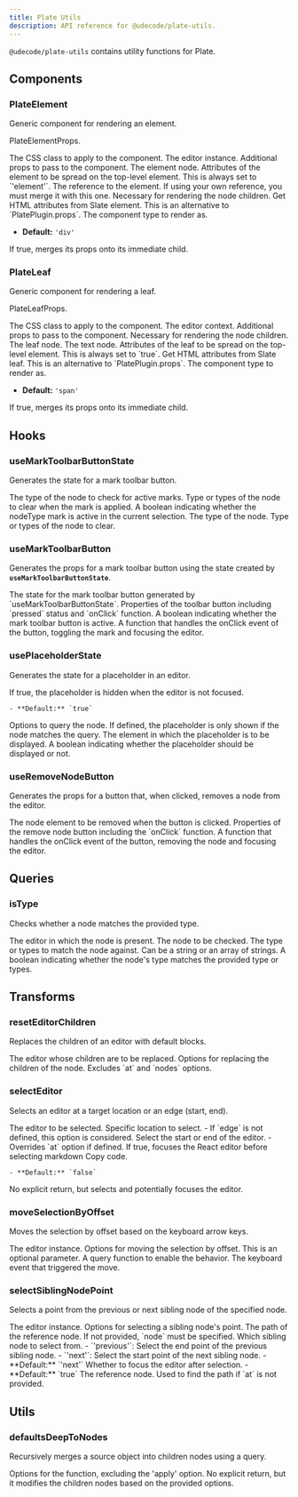 ```yaml
---
title: Plate Utils
description: API reference for @udecode/plate-utils.
---
```


`@udecode/plate-utils` contains utility functions for Plate.

## Components

### PlateElement

Generic component for rendering an element.

<APIAttributes>

PlateElementProps.

<APIItem name="className" type="string" optional>
The CSS class to apply to the component.
</APIItem>
<APIItem name="editor" type="E">
The editor instance.
</APIItem>
<APIItem name="nodeProps" type="AnyObject" optional>
Additional props to pass to the component.
</APIItem>
<APIItem name="element" type="TElement">
The element node.
</APIItem>
<APIItem name="attributes" type="object">
Attributes of the element to be spread on the top-level element.
<APISubList>
<APISubListItem parent="attributes" name="data-slate-node" type="'element'">
This is always set to `'element'`.
</APISubListItem>
<APISubListItem
  parent="attributes"
  name="data-slate-inline"
  type="boolean"
  optional
/>
<APISubListItem
  parent="attributes"
  name="data-slate-void"
  type="boolean"
  optional
/>
<APISubListItem parent="attributes" name="dir" type="string" optional />
<APISubListItem parent="attributes" name="ref" type="any">
The reference to the element. If using your own reference, you must
merge it with this one.
</APISubListItem>
</APISubList>
</APIItem>
<APIItem name="children" type="any">
Necessary for rendering the node children.
</APIItem>
<APIItem name="elementToAttributes" type="(element: N) => any" optional>
Get HTML attributes from Slate element. This is an alternative to
`PlatePlugin.props`.
</APIItem>
<APIItem name="as" type="React.ElementType" optional>
The component type to render as.

- **Default:** `'div'`

</APIItem>
<APIItem name="asChild" type="boolean" optional>
If true, merges its props onto its immediate child.
</APIItem>
</APIAttributes>

### PlateLeaf

Generic component for rendering a leaf.

<APIAttributes>

PlateLeafProps.

<APIItem name="className" type="string" optional>
The CSS class to apply to the component.
</APIItem>
<APIItem name="editor" type="E">
The editor context.
</APIItem>
<APIItem name="nodeProps" type="AnyObject" optional>
Additional props to pass to the component.
</APIItem>
<APIItem name="children" type="any">
Necessary for rendering the node children.
</APIItem>
<APIItem name="leaf" type="TText">
The leaf node.
</APIItem>
<APIItem name="text" type="TText">
The text node.
</APIItem>
<APIItem name="attributes" type="object">
Attributes of the leaf to be spread on the top-level element.

<APISubList>
<APISubListItem parent="attributes" name="data-slate-leaf" type="true">
This is always set to `true`.
</APISubListItem>
</APISubList>
</APIItem>
<APIItem name="leafToAttributes" type="(leaf: N) => any" optional>
Get HTML attributes from Slate leaf. This is an alternative to `PlatePlugin.props`.
</APIItem>
<APIItem name="as" type="React.ElementType" optional>
The component type to render as.

- **Default:** `'span'`

</APIItem>
<APIItem name="asChild" type="boolean" optional>
If true, merges its props onto its immediate child.
</APIItem>
</APIAttributes>

## Hooks

### useMarkToolbarButtonState

Generates the state for a mark toolbar button.

<APIParameters>
  <APIItem name="nodeType" type="string">
    The type of the node to check for active marks.
  </APIItem>
  <APIItem name="clear" type="string | string[]" optional>
    Type or types of the node to clear when the mark is applied.
  </APIItem>
</APIParameters>
<APIReturns>
  <APIItem name="pressed" type="boolean">
    A boolean indicating whether the nodeType mark is active in the current
    selection.
  </APIItem>
  <APIItem name="nodeType" type="string">
    The type of the node.
  </APIItem>
  <APIItem name="clear" type="string | string[]">
    Type or types of the node to clear.
  </APIItem>
</APIReturns>

### useMarkToolbarButton

Generates the props for a mark toolbar button using the state created by **`useMarkToolbarButtonState`**.

<APIParameters>
  <APIItem name="state" type="ReturnType<typeof useMarkToolbarButtonState>">
    The state for the mark toolbar button generated by
    `useMarkToolbarButtonState`.
  </APIItem>
</APIParameters>
<APIReturns>
  <APIItem name="props" type="object">
    Properties of the toolbar button including `pressed` status and `onClick`
    function.
    <APISubList>
      <APISubListItem parent="props" name="pressed" type="boolean">
        A boolean indicating whether the mark toolbar button is active.
      </APISubListItem>
      <APISubListItem
        parent="props"
        name="onClick"
        type="React.MouseEventHandler<HTMLButtonElement>"
      >
        A function that handles the onClick event of the button, toggling the
        mark and focusing the editor.
      </APISubListItem>
    </APISubList>
  </APIItem>
</APIReturns>

### usePlaceholderState

Generates the state for a placeholder in an editor.

<APIParameters>
  <APIItem name="hideOnBlur" type="boolean" optional>
    If true, the placeholder is hidden when the editor is not focused.

    - **Default:** `true`

  </APIItem>
  <APIItem name="query" type="QueryNodeOptions" optional>
    Options to query the node. If defined, the placeholder is only shown if the
    node matches the query.
  </APIItem>
  <APIItem name="element" type="PlateElementProps">
    The element in which the placeholder is to be displayed.
  </APIItem>
</APIParameters>
<APIReturns>
  <APIItem name="enabled" type="boolean">
    A boolean indicating whether the placeholder should be displayed or not.
  </APIItem>
</APIReturns>

### useRemoveNodeButton

Generates the props for a button that, when clicked, removes a node from the editor.

<APIParameters>
  <APIItem name="element" type="TElement">
    The node element to be removed when the button is clicked.
  </APIItem>
</APIParameters>
<APIReturns>
  <APIItem name="props" type="object">
    Properties of the remove node button including the `onClick` function.
    <APISubList>
      <APISubListItem parent="props" name="onClick" type="() => void">
        A function that handles the onClick event of the button, removing the
        node and focusing the editor.
      </APISubListItem>
    </APISubList>
  </APIItem>
</APIReturns>

## Queries

### isType

Checks whether a node matches the provided type.

<APIParameters>
  <APIItem name="editor" type="PlateEditor<V>">
    The editor in which the node is present.
  </APIItem>
  <APIItem name="node" type="any">
    The node to be checked.
  </APIItem>
  <APIItem name="key" type="string | string[]" optional>
    The type or types to match the node against. Can be a string or an array of
    strings.
  </APIItem>
</APIParameters>
<APIReturns>
  A boolean indicating whether the node's type matches the provided type or
  types.
</APIReturns>

## Transforms

### resetEditorChildren

Replaces the children of an editor with default blocks.

<APIParameters>
  <APIItem name="editor" type="PlateEditor<V>">
    The editor whose children are to be replaced.
  </APIItem>
  <APIItem
    name="options"
    type="Omit<ReplaceNodeChildrenOptions<ElementOf<E>, V>, 'at' | 'nodes'>"
    optional
  >
    Options for replacing the children of the node. Excludes `at` and `nodes`
    options.
  </APIItem>
</APIParameters>

### selectEditor

Selects an editor at a target location or an edge (start, end).

<APIParameters>
  <APIItem name="editor" type="TEditor<V>">
    The editor to be selected.
  </APIItem>
  <APIItem name="at" type="Location" optional>
    Specific location to select.
    - If `edge` is not defined, this option is considered.
  </APIItem>
  <APIItem name="edge" type="'start' | 'end'" optional>
    Select the start or end of the editor.
    - Overrides `at` option if defined.
  </APIItem>
  <APIItem name="focus" type="boolean" optional>
    If true, focuses the React editor before selecting markdown Copy code.

    - **Default:** `false`

  </APIItem>
</APIParameters>
<APIReturns>
  No explicit return, but selects and potentially focuses the editor.
</APIReturns>

### moveSelectionByOffset

Moves the selection by offset based on the keyboard arrow keys.

<APIParameters>
  <APIItem name="editor" type="PlateEditor">
    The editor instance.
  </APIItem>
  <APIItem name="options" type="object" optional>
    Options for moving the selection by offset. This is an optional parameter.
    <APISubList>
      <APISubListItem parent="options" name="query" type="function" optional>
        A query function to enable the behavior.
      </APISubListItem>
      <APISubListItem parent="options" name="event" type="KeyboardEvent">
        The keyboard event that triggered the move.
      </APISubListItem>
    </APISubList>
  </APIItem>
</APIParameters>

### selectSiblingNodePoint

Selects a point from the previous or next sibling node of the specified node.

<APIParameters>
  <APIItem name="editor" type="TEditor">
    The editor instance.
  </APIItem>
  <APIItem name="options" type="object" optional>
    Options for selecting a sibling node's point.
    <APISubList>
      <APISubListItem parent="options" name="at" type="Path" optional>
        The path of the reference node. If not provided, `node` must be specified.
      </APISubListItem>
      <APISubListItem parent="options" name="position" type="'previous' | 'next'" optional>
        Which sibling node to select from.
        - `'previous'`: Select the end point of the previous sibling node.
        - `'next'`: Select the start point of the next sibling node.
        - **Default:** `'next'`
      </APISubListItem>
      <APISubListItem parent="options" name="focus" type="boolean" optional>
        Whether to focus the editor after selection.
        - **Default:** `true`
      </APISubListItem>
      <APISubListItem parent="options" name="node" type="TNode" optional>
        The reference node. Used to find the path if `at` is not provided.
      </APISubListItem>
    </APISubList>
  </APIItem>
</APIParameters>

## Utils

### defaultsDeepToNodes

Recursively merges a source object into children nodes using a query.

<APIParameters>
  <APIItem name="options" type="Omit<ApplyDeepToNodesOptions<N>, 'apply'>">
    Options for the function, excluding the 'apply' option.
  </APIItem>
</APIParameters>
<APIReturns>
  No explicit return, but it modifies the children nodes based on the provided
  options.
</APIReturns>
